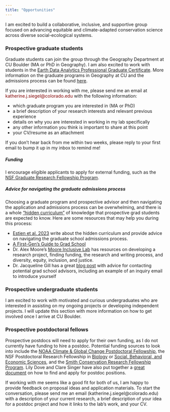 ```yaml
---
title: "Opportunities"
---
```


I am excited to build a collaborative, inclusive, and supportive group focused on advancing equitable and climate-adapted conservation science across diverse social-ecological systems. 

### Prospective graduate students
Graduate students can join the group through the Geography Department at CU Boulder (MA or PhD in Geography). I am also excited to work with students in the [Earth Data Analytics Professional Graduate Certificate](https://earthlab.colorado.edu/earth-data-analytics-professional-graduate-certificate). More information on the graduate programs in Geography at CU and the admissions process can be found [here](https://www.colorado.edu/geography/grad-program/graduate-curriculum). 

If you are interested in working with me, please send me an email at <span style="color:maroon;">katherine.j.siegel@colorado.edu</span> with the following information:  

- which graduate program you are interested in (MA or PhD)  
- a brief description of your research interests and relevant previous experience  
- details on why you are interested in working in my lab specifically  
- any other information you think is important to share at this point  
- your CV/resume as an attachment  

If you don't hear back from me within two weeks, please reply to your first email to bump it up in my inbox to remind me!  

##### Funding
I encourage eligible applicants to apply for external funding, such as the [NSF Graduate Research Fellowship Program](https://www.nsfgrfp.org/).

##### Advice for navigating the graduate admissions process  
Choosing a graduate program and prospective advisor and then navigating the application and admissions process can be overwhelming, and there is a whole ["hidden curriculum"](https://www.psychologicalscience.org/observer/grad-hidden-curriculum) of knowledge that prospective grad students are expected to know. Here are some resources that may help you during this process:  

- [Estien et al. 2023](https://doi.org/10.1002/bes2.2029) write about the hidden curriculum and provide advice on navigating the graduate school admissions process.  
- [A First-Gen's Guide to Grad School](https://first-gen-guide.com/resources/)  
- Dr. Alex Moore's [Moore Inclusive Lab](https://www.inclusiveconservationlab.com/resources) has resources on developing a research project, finding funding, the research and writing process, and diversity, equity, inclusion, and justice.  
- Dr. Jacqueline Gill has a great [blog post](https://contemplativemammoth.com/2013/04/08/so-you-want-to-go-to-grad-school-nail-the-inquiry-email/) with advice for contacting potential grad school advisors, including an example of an inquiry email to introduce yourself

### Prospective undergraduate students  
I am excited to work with motivated and curious undergraduates who are interested in assisting on my ongoing projects or developing independent projects. I will update this section with more information on how to get involved once I arrive at CU Boulder.  

### Prospective postdoctoral fellows
Prospective postdocs will need to apply for their own funding, as I do not currently have funding to hire a postdoc. Potential funding sources to look into include the [NOAA Climate & Global Change Postdoctoral Fellowship](https://cpaess.ucar.edu/cgc), the NSF Postdoctoral Research Fellowship in [Biology](https://new.nsf.gov/funding/opportunities/postdoctoral-research-fellowships-biology-prfb) or [Social, Behavioral, and Economic Sciences](https://new.nsf.gov/funding/opportunities/sbe-postdoctoral-research-fellowships-sprf), and the [Smith Conservation Research Fellowship Program](https://conbio.org/mini-sites/smith-fellows). Lily Dove and Clare Singer have also put together a [great document](https://t.co/RUgdbr3S13) on how to find and apply for postdoc positions. 

If working with me seems like a good fit for both of us, I am happy to provide feedback on proposal ideas and application materials. To start the conversation, please send me an email (katherine.j.siegel@colorado.edu) with a description of your current research, a brief description of your idea for a postdoc project and how it links to the lab's work, and your CV.